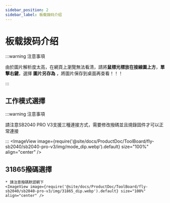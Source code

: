 ```yaml
---
sidebar_position: 2
sidebar_label: 板载拨码介绍
---
```


# 板载拨码介绍

:::warning 注意事項

由於圖片解析度太高，在網頁上瀏覽無法看清，請將**鼠標光標放在接線圖上方**，**單擊右鍵**，選擇 **圖片另存為** ，將圖片保存到桌面再查看！！！

:::


## 工作模式選擇

:::warning 注意事項

請注意SB2040 PRO V3支援三種連接方式，需要修改撥碼並且燒錄固件才可以正常連接

:::
    <ImageView image={require('@site/docs/ProductDoc/ToolBoard/fly-sb2040/sb2040-pro-v3/img/mode_dip.webp').default} size="100%" align="center" />

## 31865撥碼選擇

    * 請注意撥碼默認朝下
    <ImageView image={require('@site/docs/ProductDoc/ToolBoard/fly-sb2040/sb2040-pro-v3/img/31865_dip.webp').default} size="100%" align="center" />
